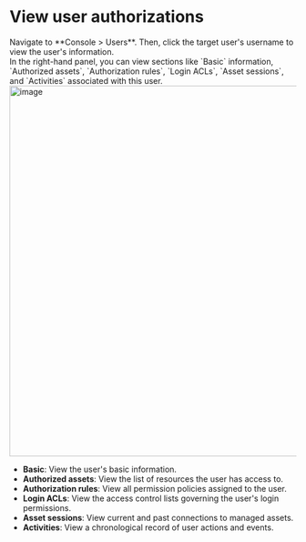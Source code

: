 # View user authorizations

<Steps>
<div>
<Nav name="console" />
</div>

<div>
Navigate to **Console > Users**. Then, click the target user's username to view the user's information.
</div>

<div>
In the right-hand panel, you can view sections like `Basic` information, `Authorized assets`, `Authorization rules`, `Login ACLs`, `Asset sessions`, and `Activities` associated with this user.
<img src="/images/docs/admin-guides/users/view-user-authorizations.png" alt="image" width="650"/>

- **Basic**: View the user's basic information.
- ​**Authorized assets**: View the list of resources the user has access to.  
- ​**Authorization rules**: View all permission policies assigned to the user.  
- ​**Login ACLs**: View the access control lists governing the user's login permissions.  
- ​**Asset sessions**: View current and past connections to managed assets.  
- ​**Activities**: View a chronological record of user actions and events.  
</div>

</Steps>
